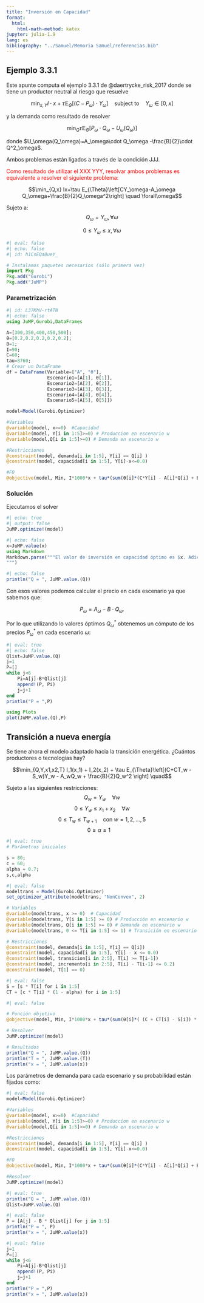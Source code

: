 ```yaml
---
title: "Inversión en Capacidad"
format: 
  html:
    html-math-method: katex
jupyter: julia-1.9
lang: es
bibliography: "../Samuel/Memoria Samuel/referencias.bib"
---
```


## Ejemplo 3.3.1

Este apunte computa el ejemplo 3.3.1 de @daertrycke_risk_2017 donde se tiene un productor neutral al riesgo que resuelve

$$\min_{x,Y}I\cdot x+\tau\mathbb{E}_{\Theta}\left[(C-P_\omega)\cdot Y_\omega\right]\quad\text{subject to}\quad Y_\omega\in[0,x]$$

y la demanda como resultado de resolver

$$\min_Q\tau\mathbb{E}_\Theta\left[P_\omega\cdot Q_\omega-U_\omega(Q_\omega)\right]$$

donde $U_\omega(Q_\omega)=A_\omega\cdot Q_\omega -\frac{B}{2}\cdot Q^2_\omega$.

Ambos problemas están ligados a través de la condición JJJ.

<font color="red">Como resultado de utilizar el XXX YYY, resolvar ambos problemas es equivalente a resolver el siguiente problema:</font>

$$\min_{Q,x} Ix+\tau E_{\Theta}\left[CY_\omega-A_\omega Q_\omega+\frac{B}{2}Q_\omega^2\right] \quad \forall\omega$$

Sujeto a: $$Q_\omega=Y_\omega,\forall\omega$$

$$0\leq Y_\omega \leq x,\forall\omega$$

```julia
#| eval: false
#| echo: false
#| id: h1CsEQa8ueY_

# Instalamos paquetes necesarios (sólo primera vez)
import Pkg
Pkg.add("Gurobi")
Pkg.add("JuMP")
```

### Parametrización

```julia
#| id: L37KhV-rtATN
#| echo: false
using JuMP,Gurobi,DataFrames

A=[300,350,400,450,500];
θ=[0.2,0.2,0.2,0.2,0.2];
B=1;
I=90;
C=60;
tau=8760;
# Crear un DataFrame
df = DataFrame(Variable=["A", "θ"],
               Escenario1=[A[1], θ[1]],
               Escenario2=[A[2], θ[2]],
               Escenario3=[A[3], θ[3]],
               Escenario4=[A[4], θ[4]],
               Escenario5=[A[5], θ[5]])
```

```julia
model=Model(Gurobi.Optimizer)

#Variables
@variable(model, x>=0)  #Capacidad
@variable(model, Y[i in 1:5]>=0) # Produccion en escenario w
@variable(model,Q[i in 1:5]>=0) # Demanda en escenario w

#Restricciones
@constraint(model, demanda[i in 1:5], Y[i] == Q[i] )
@constraint(model, capacidad[i in 1:5], Y[i]-x<=0.0)

#FO
@objective(model, Min, I*1000*x + tau*(sum(θ[i]*(C*Y[i] - A[i]*Q[i] + B*0.5*(Q[i]^2)) for i in 1:5) ))
```

### Solución

Ejecutamos el solver

```julia
#| echo: true
#| output: false
JuMP.optimize!(model)
```

```julia
#| echo: false
x=JuMP.value(x)
using Markdown
Markdown.parse("""El valor de inversión en capacidad óptimo es $x. Adicionalmente, los valores de producción en cada escenario son:
""")
```

```julia
#| echo: false
println("Q = ", JuMP.value.(Q))
```

Con esos valores podemos calcular el precio en cada escenario ya que sabemos que:

$$
P_\omega=A_\omega-B\cdot Q_\omega.
$$

Por lo que utilizando lo valores óptimos $Q^*_\omega$ obtenemos un cómputo de los precios $P^*_\omega$ en cada escenario $\omega$:

```julia
#| eval: true
#| echo: false
Qlist=JuMP.value.(Q)
j=1
P=[]
while j<6
    Pi=A[j]-B*Qlist[j]
    append!(P, Pi)
    j=j+1
end
println("P = ",P)
```

```julia
using Plots
plot(JuMP.value.(Q),P)
```

## Transición a nueva energía

Se tiene ahora el modelo adaptado hacia la transición energética. ¿Cuántos productores o tecnologías hay?

$$\min_{Q,Y,x1,x2,T} I_1(x_1) + I_2(x_2) + \tau E_{\Theta}\left[(C+CT_w - S_w)Y_w - A_wQ_w + \frac{B}{2}Q_w^2 \right]  \quad$$

Sujeto a las siguientes restricciones: $$Q_w = Y_w \quad \forall w$$ $$0 \leq Y_w \leq x_1 + x_2 \quad \forall w$$ $$0 \leq T_w \leq T_{w+1} \quad \text{con } w = 1, 2, \ldots, 5$$ $$0 \leq \alpha \leq 1 \quad$$

```julia
#| eval: true
# Parámetros iniciales

s = 80;
c = 60;
alpha = 0.7;
s,c,alpha
```

```julia
#| eval: false
modeltrans = Model(Gurobi.Optimizer)
set_optimizer_attribute(modeltrans, "NonConvex", 2)

# Variables
@variable(modeltrans, x >= 0)  # Capacidad
@variable(modeltrans, Y[i in 1:5] >= 0) # Producción en escenario w
@variable(modeltrans, Q[i in 1:5] >= 0) # Demanda en escenario w
@variable(modeltrans, 0 <= T[i in 1:5] <= 1) # Transición en escenario w

# Restricciones
@constraint(model, demanda[i in 1:5], Y[i] == Q[i])
@constraint(model, capacidad[i in 1:5], Y[i] - x <= 0.0)
@constraint(model, transicion[i in 2:5], T[i] >= T[i-1])
@constraint(model, incremento[i in 2:5], T[i] - T[i-1] <= 0.2)
@constraint(model, T[1] == 0)
```

```julia
#| eval: false
S = [s * T[i] for i in 1:5]
CT = [c * T[i] * (1 - alpha) for i in 1:5]
```

```julia
#| eval: false

# Función objetivo
@objective(model, Min, I*1000*x + tau*(sum(θ[i]*( (C + CT[i] - S[i]) * Y[i] - A[i]*Q[i] + B*0.5*(Q[i]^2)) for i in 1:5)))

# Resolver
JuMP.optimize!(model)

# Resultados
println("Q = ", JuMP.value.(Q))
println("T = ", JuMP.value.(T))
println("x = ", JuMP.value(x))
```

Los parámetros de demanda para cada escenario y su probabilidad están fijados como:

```julia
#| eval: false
model=Model(Gurobi.Optimizer)

#Variables
@variable(model, x>=0)  #Capacidad
@variable(model, Y[i in 1:5]>=0) # Produccion en escenario w
@variable(model,Q[i in 1:5]>=0) # Demanda en escenario w

#Restricciones
@constraint(model, demanda[i in 1:5], Y[i] == Q[i] )
@constraint(model, capacidad[i in 1:5], Y[i]-x<=0.0)

#FO
@objective(model, Min, I*1000*x + tau*(sum(θ[i]*(C*Y[i] - A[i]*Q[i] + B*0.5*(Q[i]^2)) for i in 1:5) ))

#Resolver
JuMP.optimize!(model)
```

```julia
#| eval: true
println("Q = ", JuMP.value.(Q))
Qlist=JuMP.value.(Q)
```

```julia
#| eval: false
P = [A[j] - B * Qlist[j] for j in 1:5]
println("P = ", P)
println("x = ", JuMP.value(x))
```

```julia
#| eval: false
j=1
P=[]
while j<6
    Pi=A[j]-B*Qlist[j]
    append!(P, Pi)
    j=j+1
end
println("P = ",P)
println("x = ", JuMP.value(x))
```
